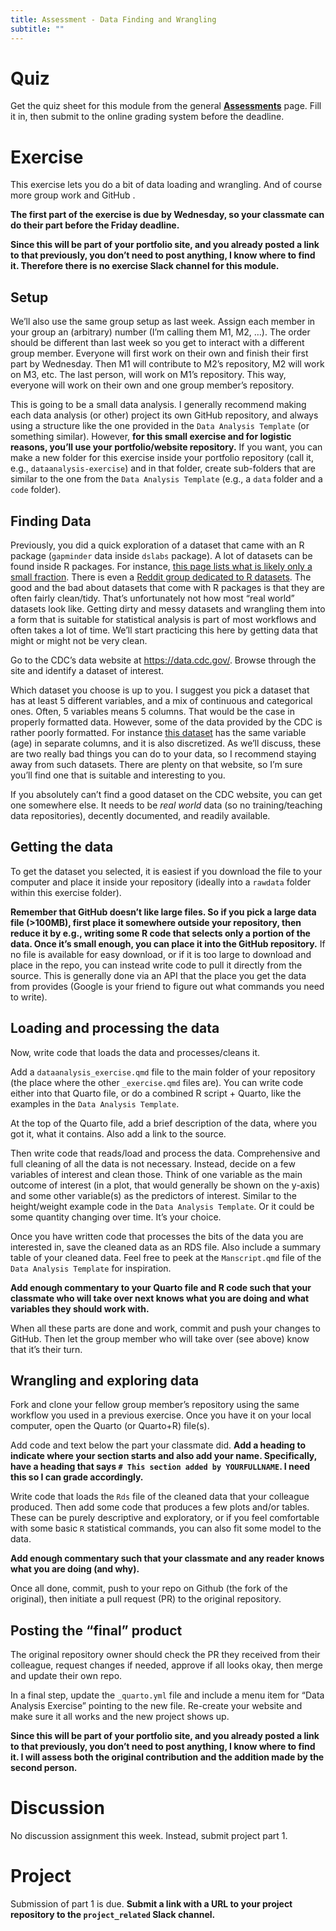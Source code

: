 ```yaml
---
title: Assessment - Data Finding and Wrangling
subtitle: ""
---
```



# Quiz

Get the quiz sheet for this module from the general [__Assessments__](../../courseinfo/Course_Assessments.qmd) page. Fill it in, then submit to the online grading system before the deadline. 

# Exercise

This exercise lets you do a bit of data loading and wrangling. And of course more group work and GitHub . 

**The first part of the exercise is due by Wednesday, so your classmate can do their part before the Friday deadline.**

**Since this will be part of your portfolio site, and you already posted a link to that previously, you don't need to post anything, I know where to find it. Therefore there is no exercise Slack channel for this module.**


## Setup

We'll also use the same group setup as last week. Assign each member in your group an (arbitrary) number (I'm calling them M1, M2, ...). The order should be different than last week so you get to interact with a different group member. Everyone will first work on their own and finish their first part by Wednesday. Then M1 will contribute to M2's repository, M2 will work on M3, etc. The last person, will work on M1's repository. This way, everyone will work on their own and one group member's repository. 

This is going to be a small data analysis. I generally recommend making each data analysis (or other) project its own GitHub repository, and always using a structure like the one provided in the `Data Analysis Template` (or something similar). However, **for this small exercise and for logistic reasons, you'll use your portfolio/website repository.** If you want, you can make a new folder for this exercise inside your portfolio repository (call it, e.g., `dataanalysis-exercise`) and in that folder, create sub-folders that are similar to the one from the `Data Analysis Template` (e.g.,  a `data` folder and a `code` folder).


## Finding Data

Previously, you did a quick exploration of a dataset that came with an R package (`gapminder` data inside `dslabs` package). A lot of datasets can be found inside R packages. For instance, [this page lists what is likely only a small fraction](https://vincentarelbundock.github.io/Rdatasets/datasets.html). There is even a [Reddit group dedicated to R datasets](https://www.reddit.com/r/datasets/). The good and the bad about datasets that come with R packages is that they are often fairly clean/tidy. That's unfortunately not how most "real world" datasets look like. Getting dirty and messy datasets and wrangling them into a form that is suitable for statistical analysis is part of most workflows and often takes a lot of time. We'll start practicing this here by getting data that might or might not be very clean.

Go to the CDC's data website at [https://data.cdc.gov/](https://data.cdc.gov/). Browse through the site and identify a dataset of interest. 

Which dataset you choose is up to you. I suggest you pick a dataset that has at least 5 different variables, and a mix of continuous and categorical ones. Often, 5 variables means 5 columns. That would be the case in properly formatted data. However, some of the data provided by the CDC is rather poorly formatted. For instance [this dataset](https://data.cdc.gov/Traumatic-Brain-Injury-/Rates-of-TBI-related-Deaths-by-Age-Group-United-St/nq6q-szvs) has the same variable (age) in separate columns, and it is also discretized. As we'll discuss, these are two really bad things you can do to your data, so I recommend staying away from such datasets. There are plenty on that website, so I'm sure you'll find one that is suitable and interesting to you.

If you absolutely can't find a good dataset on the CDC website, you can get one somewhere else. It needs to be _real world_ data (so no training/teaching data repositories), decently documented, and readily available.


## Getting the data

To get the dataset you selected, it is easiest if you download the file to your computer and place it inside your repository (ideally into a `rawdata` folder within this exercise folder). 

**Remember that GitHub doesn't like large files. So if you pick a large data file (>100MB), first place it somewhere outside your repository, then reduce it by e.g., writing some R code that selects only a portion of the data. Once it's small enough, you can place it into the GitHub repository.** If no file is available for easy download, or if it is too large to download and place in the repo, you can instead write code to pull it directly from the source. This is generally done via an API that the place you get the data from provides (Google is your friend to figure out what commands you need to write).

## Loading and processing the data

Now, write code that loads the data and processes/cleans it.  

Add a `dataanalysis_exercise.qmd` file to the main folder of your repository (the place where the other `_exercise.qmd` files are). You can write code either into that Quarto file, or do a combined R script + Quarto, like the examples in the `Data Analysis Template`.

At the top of the Quarto file, add a brief description of the data, where you got it, what it contains. Also add a link to the source.

Then write code that reads/load and process the data. Comprehensive and full cleaning of all the data is not necessary. Instead, decide on a few variables of interest and clean those. Think of one variable as the main outcome of interest (in a plot, that would generally be shown on the y-axis) and some other variable(s) as the predictors of interest. Similar to the height/weight example code in the `Data Analysis Template`. Or it could be some quantity changing over time. It's your choice.

Once you have written code that processes the bits of the data you are interested in, save the cleaned data as an RDS file.
Also include a summary table of your cleaned data. Feel free to peek at the `Manscript.qmd` file of the `Data Analysis Template` for inspiration. 

**Add enough commentary to your Quarto file and R code such that your classmate who will take over next knows what you are doing and what variables they should work with.**

When all these parts are done and work, commit and push your changes to GitHub. Then let the group member who will take over (see above) know that it's their turn.


## Wrangling and exploring data

Fork and clone your fellow group member's repository using the same workflow you used in a previous exercise. Once you have it on your local computer, open the Quarto (or Quarto+R) file(s). 

Add code and text below the part your classmate did. **Add a heading  to indicate where your section starts and also add your name. Specifically, have a heading that says `# This section added by YOURFULLNAME`. I need this so I can grade accordingly.**

Write code that loads the `Rds` file of the cleaned data that your colleague produced. Then add some code that produces a few plots and/or tables. These can be purely descriptive and exploratory, or if you feel comfortable with some basic `R` statistical commands, you can also fit some model to the data. 

**Add enough commentary such that your classmate and any reader knows what you are doing (and why).**

Once all done, commit, push to your repo on Github (the fork of the original), then initiate a pull request (PR) to the original repository. 



## Posting the "final" product

The original repository owner should check the PR they received from their colleague, request changes if needed, approve if all looks okay, then merge and update their own repo. 

In a final step, update the `_quarto.yml` file and include a menu item for "Data Analysis Exercise" pointing to the new file. Re-create your website and make sure it all works and the new project shows up.

**Since this will be part of your portfolio site, and you already posted a link to that previously, you don't need to post anything, I know where to find it. I will assess both the original contribution and the addition made by the second person.**




# Discussion

No discussion assignment this week. Instead, submit project part 1.


# Project

Submission of part 1 is due. **Submit a link with a URL to your project repository to the `project_related` Slack channel.** 
